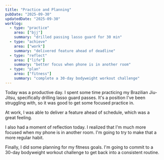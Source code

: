 ```yaml
---
title: "Practice and Planning"
pubDate: "2025-09-30"
updatedDate: "2025-09-30"
worklog:
  - type: "practice"
    area: ["bjj"]
    summary: "drilled passing lasso guard for 30 min"
  - type: "achieve"
    area: ["work"]
    summary: "delivered feature ahead of deadline"
  - type: "reflect"
    area: ["life"]
    summary: "better focus when phone is in another room"
  - type: "plan"
    area: ["fitness"]
    summary: "complete a 30-day bodyweight workout challenge"
---
```


Today was a productive day. I spent some time practicing my Brazilian Jiu-Jitsu, specifically drilling lasso guard passes. It's a position I've been struggling with, so it was good to get some focused practice in.

At work, I was able to deliver a feature ahead of schedule, which was a great feeling.

I also had a moment of reflection today. I realized that I'm much more focused when my phone is in another room. I'm going to try to make that a more regular habit.

Finally, I did some planning for my fitness goals. I'm going to commit to a 30-day bodyweight workout challenge to get back into a consistent routine.

